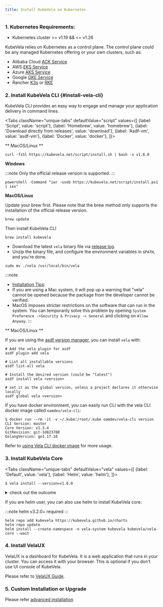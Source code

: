 ```yaml
---
title: Install KubeVela on Kubernetes
---
```



### 1. Kubernetes Requirements:

- Kubernetes cluster >= v1.19 && <= v1.26

KubeVela relies on Kubernetes as a control plane. The control plane could be any managed Kubernetes offering or your own clusters, such as:

- Alibaba Cloud [ACK Service](https://www.aliyun.com/product/kubernetes)
- AWS [EKS Service](https://aws.amazon.com/cn/eks)
- Azure [AKS Service](https://azure.microsoft.com/en-us/services/kubernetes-service)
- Google [GKE Service](https://cloud.google.com/kubernetes-engine)
- Rancher [K3s](https://rancher.com/docs/k3s/latest/en/quick-start/) or [RKE](https://github.com/rancher/rke/releases)

### 2. Install KubeVela CLI {#install-vela-cli}

KubeVela CLI provides an easy way to engage and manage your application delivery in command lines.

<Tabs
    className="unique-tabs"
    defaultValue="script"
    values={[
      {label: 'Script', value: 'script'},
      {label: 'Homebrew', value: 'homebrew'},
      {label: 'Download directly from releases', value: 'download'},
      {label: 'Asdf-vm', value: 'asdf-vm'},
      {label: 'Docker', value: 'docker'},
    ]}>
<TabItem value="script">

** MacOS/Linux **

```shell script
curl -fsSl https://kubevela.net/script/install.sh | bash -s v1.8.0
```

**Windows**

:::note
Only the official release version is supported.
:::

```shell script
powershell -Command "iwr -useb https://kubevela.net/script/install.ps1 | iex"
```

</TabItem>
<TabItem value="homebrew">

**MacOS/Linux**

Update your brew first. Please note that the brew method only supports the installation of the official release version.

```shell script
brew update
```

Then install KubeVela CLI

```shell script
brew install kubevela
```

</TabItem>
<TabItem value="download">

- Download the latest `vela` binary file via [release log](https://github.com/kubevela/kubevela/releases).
- Unzip the binary file, and configure the environment variables in `$PATH`, and you're done.

```shell script
sudo mv ./vela /usr/local/bin/vela
```

:::note
- [Installation Tips](https://github.com/kubevela/kubevela/issues/625):
- If you are using a Mac system, it will pop up a warning that "vela" cannot be opened because the package from the developer cannot be verified.
- MacOS imposes stricter restrictions on the software that can run in the system. You can temporarily solve this problem by opening `System Preference ->Security & Privacy -> General` and clicking on `Allow Anyway`.
:::
</TabItem>

<TabItem value="asdf-vm">

** MacOS/Linux **

If you are using the [asdf version manager](https://asdf-vm.com/), you can install `vela` with:

```shell script
# Add the vela plugin for asdf
asdf plugin add vela

# List all installable versions
asdf list-all vela

# Install the desired version (could be "latest")
asdf install vela <version>

# set it as the global version, unless a project declares it otherwise locally
asdf global vela <version>
```

</TabItem>

<TabItem value="docker">

If you have docker environment, you can easily run CLI with the vela CLI docker image called `oamdev/vela-cli`:

```
$ docker run --rm -it -v ~/.kube:/root/.kube oamdev/vela-cli version
CLI Version: master
Core Version: v1.3.4
GitRevision: git-1d823780
GolangVersion: go1.17.10
```

Refer to [using Vela CLI docker image](../platform-engineers/system-operation/vela-cli-image.md) for more usage.

</TabItem>
</Tabs>

### 3. Install KubeVela Core

<Tabs
    className="unique-tabs"
    defaultValue="vela"
    values={[
      {label: 'Default', value: 'vela'},
      {label: 'Helm', value: 'helm'},
    ]}>
<TabItem value="vela">

```shell script
$ vela install --version=v1.8.0
```
<details>
  <summary> check out the outcome </summary>

  ```shell
  ...
  Watching for changes to Job kubevela-vela-core-cluster-gateway-tls-secret-patch with timeout of 18m0s
  Add/Modify event for kubevela-vela-core-cluster-gateway-tls-secret-patch: ADDED
  kubevela-vela-core-cluster-gateway-tls-secret-patch: Jobs active: 0, jobs failed: 0, jobs succeeded: 0
  Add/Modify event for kubevela-vela-core-cluster-gateway-tls-secret-patch: MODIFIED
  kubevela-vela-core-cluster-gateway-tls-secret-patch: Jobs active: 1, jobs failed: 0, jobs succeeded: 0
  Add/Modify event for kubevela-vela-core-cluster-gateway-tls-secret-patch: MODIFIED
  kubevela-vela-core-cluster-gateway-tls-secret-patch: Jobs active: 1, jobs failed: 0, jobs succeeded: 0
  Add/Modify event for kubevela-vela-core-cluster-gateway-tls-secret-patch: MODIFIED
  Starting delete for "kubevela-vela-core-admission" ServiceAccount
  Starting delete for "kubevela-vela-core-admission" ClusterRole
  Starting delete for "kubevela-vela-core-admission" ClusterRoleBinding
  Starting delete for "kubevela-vela-core-admission" Role
  Starting delete for "kubevela-vela-core-admission" RoleBinding
  Starting delete for "kubevela-vela-core-admission-patch" Job
  Starting delete for "kubevela-vela-core-cluster-gateway-admission" ServiceAccount
  Starting delete for "kubevela-vela-core-cluster-gateway-admission" Role
  Starting delete for "kubevela-vela-core-cluster-gateway-admission" RoleBinding
  Starting delete for "kubevela-vela-core-cluster-gateway-tls-secret-patch" Job

  KubeVela control plane has been successfully set up on your cluster.
  If you want to enable dashboard, please run "vela addon enable velaux"
  ```

  </details>

</TabItem>
<TabItem value="helm">

If you are helm user, you can also use helm to install KubeVela core:

:::note
helm v3.2.0+ required
:::

```
helm repo add kubevela https://kubevela.github.io/charts
helm repo update
helm install --create-namespace -n vela-system kubevela kubevela/vela-core --wait
```

</TabItem>
</Tabs>

### 4. Install VelaUX

VelaUX is a dashboard for KubeVela. It is a web application that runs in your cluster. You can access it with your browser.
This is optional if you don't use UI console of KubeVela.

Please refer to [VelaUX Guide](../reference/addons/velaux.md).

### 5. Custom Installation or Upgrade

Please refer [advanced installation](../platform-engineers/advanced-install.mdx)
